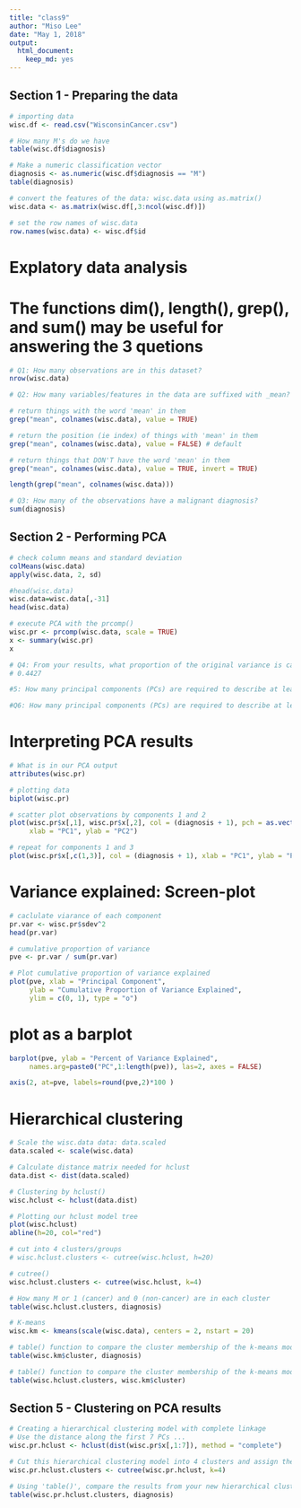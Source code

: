 ```yaml
---
title: "class9"
author: "Miso Lee"
date: "May 1, 2018"
output: 
  html_document: 
    keep_md: yes
---
```


## Section 1 - Preparing the data
```r
# importing data
wisc.df <- read.csv("WisconsinCancer.csv")
```

```r
# How many M's do we have
table(wisc.df$diagnosis)
```

```r
# Make a numeric classification vector
diagnosis <- as.numeric(wisc.df$diagnosis == "M")
table(diagnosis)
```

```r
# convert the features of the data: wisc.data using as.matrix()
wisc.data <- as.matrix(wisc.df[,3:ncol(wisc.df)])
```

```r
# set the row names of wisc.data
row.names(wisc.data) <- wisc.df$id
```

# Explatory data analysis
# The functions dim(), length(), grep(), and sum() may be useful for answering the 3 quetions

```r
# Q1: How many observations are in this dataset?
nrow(wisc.data)

# Q2: How many variables/features in the data are suffixed with _mean?

# return things with the word 'mean' in them
grep("mean", colnames(wisc.data), value = TRUE)

# return the position (ie index) of things with 'mean' in them
grep("mean", colnames(wisc.data), value = FALSE) # default

# return things that DON'T have the word 'mean' in them
grep("mean", colnames(wisc.data), value = TRUE, invert = TRUE)

length(grep("mean", colnames(wisc.data)))

# Q3: How many of the observations have a malignant diagnosis?
sum(diagnosis)
```

## Section 2 - Performing PCA

```r
# check column means and standard deviation
colMeans(wisc.data)
apply(wisc.data, 2, sd)
```

```r
#head(wisc.data)
wisc.data=wisc.data[,-31]
head(wisc.data)
```

```r
# execute PCA with the prcomp()
wisc.pr <- prcomp(wisc.data, scale = TRUE)
x <- summary(wisc.pr)
x
```

```r
# Q4: From your results, what proportion of the original variance is captured by the first principal components?
# 0.4427

#5: How many principal components (PCs) are required to describe at least 70% of the original variance in the data?

#Q6: How many principal components (PCs) are required to describe at least 90% of the original variance in the data?
```

# Interpreting PCA results

```r
# What is in our PCA output
attributes(wisc.pr)
```

```r
# plotting data
biplot(wisc.pr)
```

```r
# scatter plot observations by components 1 and 2
plot(wisc.pr$x[,1], wisc.pr$x[,2], col = (diagnosis + 1), pch = as.vector(wisc.df$diagnosis),
     xlab = "PC1", ylab = "PC2")
```

```r
# repeat for components 1 and 3
plot(wisc.pr$x[,c(1,3)], col = (diagnosis + 1), xlab = "PC1", ylab = "PC3")
```

# Variance explained: Screen-plot
```r
# caclulate viarance of each component
pr.var <- wisc.pr$sdev^2
head(pr.var)

# cumulative proportion of variance
pve <- pr.var / sum(pr.var)

# Plot cumulative proportion of variance explained
plot(pve, xlab = "Principal Component", 
     ylab = "Cumulative Proportion of Variance Explained", 
     ylim = c(0, 1), type = "o")
```

# plot as a barplot

```r
barplot(pve, ylab = "Percent of Variance Explained",
     names.arg=paste0("PC",1:length(pve)), las=2, axes = FALSE)

axis(2, at=pve, labels=round(pve,2)*100 )
```

# Hierarchical clustering

```r
# Scale the wisc.data data: data.scaled
data.scaled <- scale(wisc.data)

# Calculate distance matrix needed for hclust
data.dist <- dist(data.scaled)

# Clustering by hclust()
wisc.hclust <- hclust(data.dist)
```

```r
# Plotting our hclust model tree
plot(wisc.hclust)
abline(h=20, col="red")
```

```r
# cut into 4 clusters/groups
# wisc.hclust.clusters <- cutree(wisc.hclust, h=20)

# cutree()
wisc.hclust.clusters <- cutree(wisc.hclust, k=4)

# How many M or 1 (cancer) and 0 (non-cancer) are in each cluster
table(wisc.hclust.clusters, diagnosis)
```

```r
# K-means
wisc.km <- kmeans(scale(wisc.data), centers = 2, nstart = 20)

# table() function to compare the cluster membership of the k-means model (wisc.km$cluster) to the actual diagnoses contained in the diagnosis vector
table(wisc.km$cluster, diagnosis)

# table() function to compare the cluster membership of the k-means model (wisc.km$cluster) to your hierarchical clustering model from above (wisc.hclust.clusters). Recall the cluster membership of the hierarchical clustering model is contained in wisc.hclust.clusters object.
table(wisc.hclust.clusters, wisc.km$cluster)
```

## Section 5 - Clustering on PCA results

```r
# Creating a hierarchical clustering model with complete linkage
# Use the distance along the first 7 PCs ...
wisc.pr.hclust <- hclust(dist(wisc.pr$x[,1:7]), method = "complete")

# Cut this hierarchical clustering model into 4 clusters and assign the results to 'wisc.pr.hclust.clusters'
wisc.pr.hclust.clusters <- cutree(wisc.pr.hclust, k=4)
```

```r
# Using 'table()', compare the results from your new hierarchical clustering model with the actual diagnosis
table(wisc.pr.hclust.clusters, diagnosis)
```















